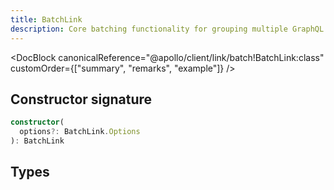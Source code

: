 ```yaml
---
title: BatchLink
description: Core batching functionality for grouping multiple GraphQL operations
---
```


<DocBlock
  canonicalReference="@apollo/client/link/batch!BatchLink:class"
  customOrder={["summary", "remarks", "example"]}
/>

## Constructor signature

```ts
constructor(
  options?: BatchLink.Options
): BatchLink
```

## Types

<InterfaceDetails
  canonicalReference="@apollo/client/link/batch!BatchLink.Options:interface"
  headingLevel={3}
  displayName="BatchLink.Options"
/>
